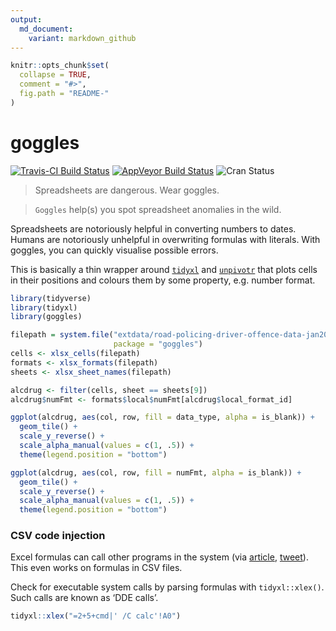 ```yaml
---
output:
  md_document:
    variant: markdown_github
---
```


<!-- README.md is generated from README.Rmd. Please edit that file -->

```r
knitr::opts_chunk$set(
  collapse = TRUE,
  comment = "#>",
  fig.path = "README-"
)
```

# goggles

[![Travis-CI Build Status](https://travis-ci.org/nacnudus/goggles.svg?branch=master)](https://travis-ci.org/nacnudus/goggles)
[![AppVeyor Build Status](https://ci.appveyor.com/api/projects/status/github/nacnudus/goggles?branch=master&svg=true)](https://ci.appveyor.com/project/nacnudus/goggles)
![Cran Status](http://www.r-pkg.org/badges/version/goggles)

> Spreadsheets are dangerous.  Wear goggles.

> `Goggles` help(s) you spot spreadsheet anomalies in the wild.

Spreadsheets are notoriously helpful in converting numbers to dates.  Humans are
notoriously unhelpful in overwriting formulas with literals.  With goggles, you
can quickly visualise possible errors.

This is basically a thin wrapper around
[`tidyxl`](https://github.com/nacnudus/tidyxl) and
[`unpivotr`](https://github.com/nacnudus/unpivotr) that plots cells in their
positions and colours them by some property, e.g. number format.

```r
library(tidyverse)
library(tidyxl)
library(goggles)

filepath = system.file("extdata/road-policing-driver-offence-data-jan2009-sep2006.xlsx",
                       package = "goggles")
cells <- xlsx_cells(filepath)
formats <- xlsx_formats(filepath)
sheets <- xlsx_sheet_names(filepath)

alcdrug <- filter(cells, sheet == sheets[9])
alcdrug$numFmt <- formats$local$numFmt[alcdrug$local_format_id]

ggplot(alcdrug, aes(col, row, fill = data_type, alpha = is_blank)) +
  geom_tile() +
  scale_y_reverse() +
  scale_alpha_manual(values = c(1, .5)) +
  theme(legend.position = "bottom")

ggplot(alcdrug, aes(col, row, fill = numFmt, alpha = is_blank)) +
  geom_tile() +
  scale_y_reverse() +
  scale_alpha_manual(values = c(1, .5)) +
  theme(legend.position = "bottom")
```

### CSV code injection

Excel formulas can call other programs in the system (via
[article](http://georgemauer.net/2017/10/07/csv-injection.html),
[tweet](https://twitter.com/_ColinFay/status/921724929535545344)).  This even
works on formulas in CSV files.

Check for executable system calls by parsing formulas with `tidyxl::xlex()`.
Such calls are known as 'DDE calls'.

```r
tidyxl::xlex("=2+5+cmd|' /C calc'!A0")
```
